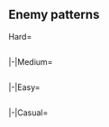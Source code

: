 <!--
{{Notice|The following enemy patterns and ship drops were auto-generated and currently are under review.<br>Use with caution!}}
-->
==Enemy patterns==
<!--
AUTOGENERATED, leave a comment on this subpage if you have found any issues (incorrect or missing info, non-optimal order, etc.)
-->
{{Section}}
<tabber>
Hard=
{{Event/Map|
{{Event/MapNode|1|Hard|x=198|y=73}}
{{Event/MapNode|2|Hard|x=229|y=283}}
{{Event/MapNode|A|Hard|x=229|y=215}}
{{Event/MapNode|B|Hard|x=240|y=129}}
{{Event/MapNode|C|Hard|x=281|y=186}}
{{Event/MapNode|D|Hard|x=315|y=132}}
{{Event/MapNode|E|Hard|x=320|y=218}}
{{Event/MapNode|F|Hard|x=344|y=288}}
{{Event/MapNode|G|Hard|x=352|y=74}}
{{Event/MapNode|H|Hard|x=364|y=165}}
{{Event/MapNode|I|Hard|x=380|y=106}}
{{Event/MapNode|J|Hard|x=399|y=288}}
{{Event/MapNode|K|Hard|x=406|y=244}}
{{Event/MapNode|L|Hard|x=415|y=191}}
{{Event/MapNode|M|Hard|x=416|y=149}}
{{Event/MapNode|N|Hard|x=452|y=288}}
{{Event/MapNode|O|Hard|x=445|y=68}}
{{Event/MapNode|P|Hard|x=466|y=214}}
{{Event/MapNode|Q|Hard|x=504|y=133}}
{{Event/MapNode|R|Hard|x=510|y=288}}
{{Event/MapNode|S|Hard|x=442|y=254}}
{{Event/MapNode|T|Hard|x=494|y=254}}
{{Event/MapNode|U|Hard|x=532|y=222}}
{{Event/MapNode|V|Hard|x=575|y=186}}
{{Event/MapNode|W|Hard|x=454|y=118}}
{{Event/MapNode|X|Hard|x=495|y=80}}
}}
<div class="scrollable" style="width:800px;max-height:400px;overflow:auto;">
{{NodeInfo
|AB
|Raid
|Diamond
|Light Carrier Nu-Class/Kai Flagship IV
|Light Carrier Nu-Class/Kai Elite III
|Light Carrier Nu-Class/Kai Elite III
|Light Cruiser Tsu-Class/Elite
|Destroyer Na-Class/Late Model Elite
|Destroyer Na-Class/Late Model Elite
|-
|AB
|Raid
|Diamond
|Aircraft Carrier Princess/IV
|Light Carrier Nu-Class/Kai Elite III
|Light Carrier Nu-Class/Kai Elite III
|Light Cruiser Tsu-Class/Elite
|Destroyer Na-Class/Late Model Elite
|Destroyer Na-Class/Late Model Elite
|-
|AB
|Raid
|Diamond
|Aircraft Carrier Princess/IV
|Light Carrier Nu-Class/Kai Flagship IV
|Light Carrier Nu-Class/Kai Flagship IV
|Light Cruiser Tsu-Class/Elite
|Destroyer Na-Class/Late Model Elite
|Destroyer Na-Class/Late Model Elite
}}
{{NodeInfo|diff=Hard|name=深海潜水艦部隊 岬沖再配備集団
|A
|Normal
|{{TooltipSimple|Echelon|31% (307/991)}}
|Submarine So-Class/Flagship
|Submarine So-Class/Elite
|Submarine So-Class/Elite
|Submarine So-Class/Elite
|Submarine So-Class/Elite
|-
|A
|Normal
|{{TooltipSimple|Echelon|21% (208/991)}}
|Submarine So-Class/Flagship
|Submarine So-Class/Flagship
|Submarine So-Class/Elite
|Submarine So-Class/Elite
|Submarine So-Class/Elite
|-
|A
|Normal
|{{TooltipSimple|Echelon|24% (242/991)}}
|Submarine So-Class/Flagship
|Submarine So-Class/Flagship
|Submarine So-Class/Flagship
|Submarine So-Class/Elite
|Submarine So-Class/Elite
|-
|A
|Normal
|{{TooltipSimple|Echelon|24% (234/991)}}
|Submarine So-Class/Flagship
|Submarine So-Class/Flagship
|Submarine So-Class/Flagship
|Submarine So-Class/Flagship
|Submarine So-Class/Flagship
}}
{{NodeInfo|diff=Hard|name=深海任務部隊 艦載機群
|C
|Defense
|{{TooltipSimple|Diamond|34% (983/2854)}}
|Light Carrier Nu-Class/Kai Flagship IV
|Light Carrier Nu-Class/Kai Elite III
|Light Carrier Nu-Class/Kai Elite III
|Light Cruiser Tsu-Class/Elite
|Destroyer Na-Class/Elite
|Destroyer Na-Class/Elite
|-
|C
|Defense
|{{TooltipSimple|Diamond|35% (996/2854)}}
|Aircraft Carrier Princess/IV
|Light Carrier Nu-Class/Kai Elite III
|Light Carrier Nu-Class/Kai Elite III
|Light Cruiser Tsu-Class/Elite
|Destroyer Na-Class/Elite
|Destroyer Na-Class/Elite
|-
|C
|Defense
|{{TooltipSimple|Diamond|31% (875/2854)}}
|Aircraft Carrier Princess/IV
|Light Carrier Nu-Class/Kai Flagship IV
|Light Carrier Nu-Class/Kai Flagship IV
|Light Cruiser Tsu-Class/Elite
|Destroyer Na-Class/Late Model Elite
|Destroyer Na-Class/Late Model Elite
}}
{{NodeInfo|diff=Hard|name=深海任務部隊 岬沖艦隊前衛 I群
|D
|Normal
|{{TooltipSimple|Line Ahead|44% (2648/6024)}}<br>{{TooltipSimple|Double Line|31% (1880/6024)}}<br>{{TooltipSimple|Vanguard|25% (1496/6024)}}
|Light Cruiser He-Class/Flagship
|Light Cruiser Tsu-Class/Elite
|Light Cruiser Tsu-Class/Elite
|Destroyer Na-Class/Elite
|Destroyer Na-Class/Elite
|Submarine So-Class/Flagship
}}
{{NodeInfo|diff=Hard|name=深海岬沖艦隊 哨戒護衛空母群
|F
|Normal
|{{TooltipSimple|Line Ahead|65% (9234/14203)}}<br>{{TooltipSimple|Double Line|13% (1834/14203)}}<br>{{TooltipSimple|Diamond|22% (3135/14203)}}
|Light Carrier Nu-Class/Kai Flagship IV
|Light Carrier Nu-Class/Kai Flagship IV
|Light Cruiser He-Class/Flagship
|Light Cruiser Tsu-Class/Elite
|Destroyer Na-Class/Elite
|Destroyer Na-Class/Elite
}}
{{NodeInfo|diff=Hard|name=深海任務部隊 岬沖水雷戦隊
|G
|Normal
|{{TooltipSimple|Line Ahead|45% (156/350)}}<br>{{TooltipSimple|Double Line|38% (134/350)}}<br>{{TooltipSimple|Echelon|17% (60/350)}}
|Light Cruiser He-Class/Flagship
|Torpedo Cruiser Chi-Class/Flagship
|Torpedo Cruiser Chi-Class/Flagship
|Destroyer Na-Class/Elite
|Destroyer Ni-Class/Late Model
|Destroyer Ni-Class/Late Model
}}
{{NodeInfo|diff=Hard|name=深海潜水艦部隊 親衛艦隊I群
|H
|Normal
|{{TooltipSimple|Echelon|33% (256/774)}}
|New Submarine Princess/Flagship III
|Submarine So-Class/Flagship
|Submarine So-Class/Flagship
|Submarine So-Class/Flagship
|-
|H
|Normal
|{{TooltipSimple|Echelon|20% (151/774)}}
|New Submarine Princess/Flagship II
|Submarine So-Class/Elite
|Submarine So-Class/Elite
|Submarine So-Class/Elite
|Submarine So-Class/Elite
|-
|H
|Normal
|{{TooltipSimple|Echelon|22% (173/774)}}
|New Submarine Princess/Flagship III
|Submarine So-Class/Elite
|Submarine So-Class/Elite
|Submarine So-Class/Elite
|Submarine So-Class/Elite
|-
|H
|Normal
|{{TooltipSimple|Echelon|25% (194/774)}}
|New Submarine Princess/Flagship III
|Submarine So-Class/Flagship
|Submarine So-Class/Flagship
|Submarine So-Class/Flagship
|Submarine So-Class/Flagship
}}
{{NodeInfo|diff=Hard|name=深海任務部隊 艦載機群
|I
|Defense
|{{TooltipSimple|Diamond|47% (2421/5198)}}
|Abyssal Crane Princess/III
|Light Carrier Nu-Class/Kai Flagship IV
|Light Carrier Nu-Class/Kai Flagship IV
|Light Cruiser Tsu-Class/Elite
|Destroyer Na-Class/Late Model Flagship
|Destroyer Na-Class/Late Model Flagship
|-
|I
|Defense
|{{TooltipSimple|Diamond|33% (1695/5198)}}
|Abyssal Crane Princess/III
|Light Carrier Nu-Class/Kai Flagship IV
|Light Carrier Nu-Class/Kai Flagship IV
|Light Carrier Nu-Class/Kai Flagship IV
|Destroyer Na-Class/Late Model Flagship
|Destroyer Na-Class/Late Model Flagship
|-
|I
|Defense
|{{TooltipSimple|Diamond|21% (1082/5198)}}<br>(Final)
|Abyssal Crane Princess/Damaged III
|Aircraft Carrier Princess/IV
|Aircraft Carrier Princess/IV
|Light Carrier Nu-Class/Kai Flagship IV
|Destroyer Na-Class/Late Model Flagship
|Destroyer Na-Class/Late Model Flagship
}}
{{NodeInfo|diff=Hard|name=深海岬沖艦隊 前衛哨戒空母群
|K
|Normal
|{{TooltipSimple|Line Ahead|42% (678/1621)}}<br>{{TooltipSimple|Double Line|30% (483/1621)}}<br>{{TooltipSimple|Diamond|28% (460/1621)}}
|Standard Carrier Wo-Class/Kai Flagship IV
|Light Cruiser He-Class/Flagship
|Light Cruiser Tsu-Class/Elite
|Light Cruiser Tsu-Class/Elite
|Destroyer Na-Class/Elite
|Destroyer Na-Class/Elite
}}
{{NodeInfo|diff=Hard|name=深海任務部隊 岬艦隊空母第IV群
|L
|Normal
|{{TooltipSimple|Diamond|24% (249/1049)}}
|Standard Carrier Wo-Class/Flagship IV
|Light Carrier Nu-Class/Kai Elite III
|Light Carrier Nu-Class/Kai Elite III
|Light Cruiser Tsu-Class/Elite
|Destroyer Na-Class/Elite
|Destroyer Na-Class/Elite
|-
|L
|Normal
|{{TooltipSimple|Diamond|42% (443/1049)}}
|Standard Carrier Wo-Class/Kai Flagship IV
|Light Carrier Nu-Class/Kai Elite III
|Light Carrier Nu-Class/Kai Elite III
|Light Cruiser Tsu-Class/Elite
|Destroyer Na-Class/Elite
|Destroyer Na-Class/Elite
|-
|L
|Normal
|{{TooltipSimple|Diamond|34% (357/1049)}}
|Standard Carrier Wo-Class/Kai Flagship IV
|Light Carrier Nu-Class/Kai Flagship IV
|Light Carrier Nu-Class/Kai Flagship IV
|Light Cruiser Tsu-Class/Elite
|Destroyer Na-Class/Late Model Elite
|Destroyer Na-Class/Late Model Elite
}}
{{NodeInfo|diff=Hard|name=深海任務部隊 岬艦隊空母第III群
|M
|Normal
|{{TooltipSimple|Diamond|21% (1029/4955)}}
|Aircraft Carrier Princess/IV
|Light Carrier Nu-Class/Kai Elite III
|Light Carrier Nu-Class/Kai Elite III
|Light Cruiser Tsu-Class/Elite
|Destroyer Na-Class/Elite
|Destroyer Na-Class/Elite
|-
|M
|Normal
|{{TooltipSimple|Diamond|31% (1551/4955)}}
|Aircraft Carrier Princess/IV
|Light Carrier Nu-Class/Kai Flagship IV
|Light Carrier Nu-Class/Kai Elite III
|Light Cruiser Tsu-Class/Elite
|Destroyer Na-Class/Elite
|Destroyer Na-Class/Elite
|-
|M
|Normal
|{{TooltipSimple|Diamond|48% (2375/4955)}}
|Aircraft Carrier Princess/IV
|Light Carrier Nu-Class/Kai Flagship IV
|Light Carrier Nu-Class/Kai Flagship IV
|Light Cruiser Tsu-Class/Elite
|Destroyer Na-Class/Late Model Elite
|Destroyer Na-Class/Late Model Elite
}}
{{NodeInfo|diff=Hard|name=深海潜水艦部隊 親衛艦隊II群
|N
|Normal
|{{TooltipSimple|Echelon|30% (3224/10768)}}
|New Submarine Princess/Flagship III
|Submarine So-Class/Flagship
|Submarine So-Class/Flagship
|Submarine So-Class/Flagship
|-
|N
|Normal
|{{TooltipSimple|Echelon|20% (2178/10768)}}
|New Submarine Princess/Flagship II
|Submarine So-Class/Elite
|Submarine So-Class/Elite
|Submarine So-Class/Elite
|Submarine So-Class/Elite
|-
|N
|Normal
|{{TooltipSimple|Echelon|25% (2698/10768)}}
|New Submarine Princess/Flagship III
|Submarine So-Class/Elite
|Submarine So-Class/Elite
|Submarine So-Class/Elite
|Submarine So-Class/Elite
|-
|N
|Normal
|{{TooltipSimple|Echelon|25% (2668/10768)}}
|New Submarine Princess/Flagship III
|Submarine So-Class/Flagship
|Submarine So-Class/Flagship
|Submarine So-Class/Flagship
|Submarine So-Class/Flagship
}}
{{NodeInfo|diff=Hard|name=深海任務部隊 岬艦隊空母第I群
|Q
|Normal
|{{TooltipSimple|Cruising<br>Formation 4|59% (776/1319)}}
|Aircraft Carrier Princess/IV
|Aircraft Carrier Princess/IV
|Light Carrier Nu-Class/Kai Flagship IV
|Light Carrier Nu-Class/Kai Flagship IV
|Heavy Cruiser Ne-Class/Elite
|Heavy Cruiser Ne-Class/Elite
|Light Cruiser Tsu-Class/Elite
|Light Cruiser Tsu-Class/Elite
|Destroyer Na-Class/Late Model Elite
|Destroyer Na-Class/Late Model Elite
|Destroyer Ni-Class/Late Model
|Destroyer Ni-Class/Late Model
|-
|Q
|Normal
|{{TooltipSimple|Cruising<br>Formation 4|41% (543/1319)}}
|Aircraft Carrier Princess/IV
|Aircraft Carrier Princess/IV
|Light Carrier Nu-Class/Kai Flagship IV
|Light Carrier Nu-Class/Kai Flagship IV
|Battleship Ta-Class/Flagship
|Battleship Ta-Class/Flagship
|Light Cruiser Tsu-Class/Elite
|Light Cruiser Tsu-Class/Elite
|Destroyer Na-Class/Late Model Elite
|Destroyer Na-Class/Late Model Elite
|Destroyer Na-Class/Late Model Elite
|Destroyer Na-Class/Late Model Elite
}}
{{NodeInfo|diff=Hard|name=深海任務部隊 艦載機群
|S
|Defense
|{{TooltipSimple|Diamond|23% (11/47)}}
|Aircraft Carrier Princess/IV
|Light Carrier Nu-Class/Kai Elite III
|Light Carrier Nu-Class/Kai Elite III
|Light Cruiser Tsu-Class/Elite
|Destroyer Ni-Class/Late Model
|Destroyer Ni-Class/Late Model
|-
|S
|Defense
|{{TooltipSimple|Diamond|15% (7/47)}}
|Aircraft Carrier Princess/IV
|Aircraft Carrier Princess/IV
|Light Carrier Nu-Class/Kai Elite III
|Light Cruiser Tsu-Class/Elite
|Destroyer Ni-Class/Late Model
|Destroyer Ni-Class/Late Model
|-
|S
|Defense
|{{TooltipSimple|Diamond|62% (29/47)}}
|Aircraft Carrier Princess/IV
|Aircraft Carrier Princess/IV
|Light Carrier Nu-Class/Kai Flagship IV
|Light Cruiser Tsu-Class/Elite
|Destroyer Ni-Class/Late Model
|Destroyer Ni-Class/Late Model
}}
{{NodeInfo|diff=Hard|name=深海任務部隊 岬艦隊空母第II群
|T
|Normal
|{{TooltipSimple|Diamond|9% (744/8555)}}
|Aircraft Carrier Princess/IV
|Light Carrier Nu-Class/Kai Elite III
|Light Carrier Nu-Class/Kai Elite III
|Light Cruiser Tsu-Class/Elite
|Destroyer Ni-Class/Late Model
|Destroyer Ni-Class/Late Model
|-
|T
|Normal
|{{TooltipSimple|Diamond|15% (1258/8555)}}
|Aircraft Carrier Princess/IV
|Aircraft Carrier Princess/IV
|Light Carrier Nu-Class/Kai Elite III
|Light Cruiser Tsu-Class/Elite
|Destroyer Ni-Class/Late Model
|Destroyer Ni-Class/Late Model
|-
|T
|Normal
|{{TooltipSimple|Diamond|77% (6553/8555)}}
|Aircraft Carrier Princess/IV
|Aircraft Carrier Princess/IV
|Light Carrier Nu-Class/Kai Flagship IV
|Light Cruiser Tsu-Class/Elite
|Destroyer Ni-Class/Late Model
|Destroyer Ni-Class/Late Model
}}
{{NodeInfo|diff=Hard|name=深海岬沖艦隊 支援集団随伴護衛
|U
|Normal
|{{TooltipSimple|Line Ahead|17% (1112/6549)}}
|Heavy Cruiser Ri-Class/Kai Flagship
|Heavy Cruiser Ne-Class/Elite
|Light Cruiser Tsu-Class/Elite
|Light Cruiser Tsu-Class/Elite
|Destroyer Na-Class/Late Model Elite
|Destroyer Na-Class/Late Model Elite
|-
|U
|Normal
|{{TooltipSimple|Line Ahead|13% (830/6549)}}
|Heavy Cruiser Ne-Class/Elite
|Heavy Cruiser Ne-Class/Elite
|Light Cruiser Tsu-Class/Elite
|Light Cruiser Tsu-Class/Elite
|Destroyer Na-Class/Late Model Elite
|Destroyer Na-Class/Late Model Elite
|-
|U
|Normal
|{{TooltipSimple|Line Ahead|70% (4607/6549)}}
|Heavy Cruiser Ri-Class/Kai Flagship
|Heavy Cruiser Ne-Class/Elite
|Heavy Cruiser Ne-Class/Elite
|Light Cruiser Tsu-Class/Elite
|Destroyer Na-Class/Late Model Elite
|Destroyer Na-Class/Late Model Elite
}}
{{NodeInfo|diff=Hard|name=深海任務部隊 岬沖艦隊支援集団
|V
|Boss
|{{TooltipSimple|Cruising<br>Formation 4|41% (2343/5753)}}
|Battleship Water Demon/Kai III
|Battleship Ta-Class/Flagship
|Battleship Ta-Class/Flagship
|Heavy Cruiser Ne-Class/Elite
|Heavy Cruiser Ne-Class/Elite
|Light Carrier Nu-Class/Kai Flagship IV
|Light Cruiser Tsu-Class/Elite
|Light Cruiser Tsu-Class/Elite
|Destroyer Na-Class/Late Model Elite
|Destroyer Na-Class/Late Model Elite
|Destroyer Na-Class/Late Model Elite
|Destroyer Na-Class/Late Model Elite
|-
|V
|Boss
|{{TooltipSimple|Cruising<br>Formation 4|59% (3410/5753)}}<br>(Final)
|Battleship Water Demon/Kai Damaged III
|Battleship Princess
|Battleship Princess
|Battleship Ta-Class/Flagship
|Battleship Ta-Class/Flagship
|Light Carrier Nu-Class/Kai Flagship IV
|Light Cruiser Tsu-Class/Elite
|Light Cruiser Tsu-Class/Elite
|Destroyer Na-Class/Late Model Elite
|Destroyer Na-Class/Late Model Elite
|Destroyer Na-Class/Late Model Elite
|Destroyer Na-Class/Late Model Elite
}}
{{NodeInfo|diff=Hard|name=深海岬沖艦隊 総旗艦随伴護衛
|W
|Normal
|{{TooltipSimple|Line Ahead|42% (1372/3239)}}<br>{{TooltipSimple|Double Line|32% (1047/3239)}}<br>{{TooltipSimple|Vanguard|25% (820/3239)}}
|Heavy Cruiser Ri-Class/Kai Flagship
|Heavy Cruiser Ne-Class/Elite
|Light Cruiser Tsu-Class/Elite
|Light Cruiser Tsu-Class/Elite
|Destroyer Na-Class/Late Model Flagship
|Destroyer Na-Class/Late Model Flagship
}}
{{NodeInfo|diff=Hard|name=深海任務部隊 岬沖艦隊総旗艦
|X
|Boss
|{{TooltipSimple|Cruising<br>Formation 4|72% (1977/2754)}}
|Abyssal Crane Princess/III
|Light Carrier Nu-Class/Kai Flagship IV
|Light Carrier Nu-Class/Kai Flagship IV
|Light Carrier Nu-Class/Kai Flagship IV
|Battleship Princess/Kai
|Heavy Cruiser Ne-Class/Elite
|Light Cruiser He-Class/Flagship
|Light Cruiser Tsu-Class/Elite
|Light Cruiser Tsu-Class/Elite
|Destroyer Na-Class/Late Model Flagship
|Destroyer Na-Class/Late Model Flagship
|Destroyer Na-Class/Late Model Flagship
|-
|X
|Boss
|{{TooltipSimple|Cruising<br>Formation 4|28% (777/2754)}}<br>(Final)
|Abyssal Crane Princess/Damaged III
|Aircraft Carrier Princess/IV
|Aircraft Carrier Princess/IV
|Battleship Princess/Kai
|Battleship Princess
|Battleship Princess
|Light Cruiser He-Class/Flagship
|Light Cruiser Tsu-Class/Elite
|Light Cruiser Tsu-Class/Elite
|Destroyer Na-Class/Late Model Flagship
|Destroyer Na-Class/Late Model Flagship
|Destroyer Na-Class/Late Model Flagship
}}
</div> <!-- overflow -->
|-|Medium=
{{Event/Map|
{{Event/MapNode|1|Medium|x=198|y=73}}
{{Event/MapNode|2|Medium|x=229|y=283}}
{{Event/MapNode|A|Medium|x=229|y=215}}
{{Event/MapNode|B|Medium|x=240|y=129}}
{{Event/MapNode|C|Medium|x=281|y=186}}
{{Event/MapNode|D|Medium|x=315|y=132}}
{{Event/MapNode|E|Medium|x=320|y=218}}
{{Event/MapNode|F|Medium|x=344|y=288}}
{{Event/MapNode|G|Medium|x=352|y=74}}
{{Event/MapNode|H|Medium|x=364|y=165}}
{{Event/MapNode|I|Medium|x=380|y=106}}
{{Event/MapNode|J|Medium|x=399|y=288}}
{{Event/MapNode|K|Medium|x=406|y=244}}
{{Event/MapNode|L|Medium|x=415|y=191}}
{{Event/MapNode|M|Medium|x=416|y=149}}
{{Event/MapNode|N|Medium|x=452|y=288}}
{{Event/MapNode|O|Medium|x=445|y=68}}
{{Event/MapNode|P|Medium|x=466|y=214}}
{{Event/MapNode|Q|Medium|x=504|y=133}}
{{Event/MapNode|R|Medium|x=510|y=288}}
{{Event/MapNode|S|Medium|x=442|y=254}}
{{Event/MapNode|T|Medium|x=494|y=254}}
{{Event/MapNode|U|Medium|x=532|y=222}}
{{Event/MapNode|V|Medium|x=575|y=186}}
{{Event/MapNode|W|Medium|x=454|y=118}}
{{Event/MapNode|X|Medium|x=495|y=80}}
}}
<div class="scrollable" style="width:800px;max-height:400px;overflow:auto;">
{{NodeInfo
|AB
|Raid
|Diamond
|Light Carrier Nu-Class/Kai Flagship IV
|Light Carrier Nu-Class/Elite IV
|Light Carrier Nu-Class/Elite IV
|Light Cruiser Tsu-Class
|Destroyer Na-Class
|Destroyer Na-Class
|-
|AB
|Raid
|Diamond
|Aircraft Carrier Princess/III
|Light Carrier Nu-Class/Elite IV
|Light Carrier Nu-Class/Elite IV
|Light Cruiser Tsu-Class
|Destroyer Na-Class
|Destroyer Na-Class
|-
|AB
|Raid
|Diamond
|Aircraft Carrier Princess/III
|Light Carrier Nu-Class/Kai Elite III
|Light Carrier Nu-Class/Kai Elite III
|Light Cruiser Tsu-Class
|Destroyer Na-Class
|Destroyer Na-Class
}}
{{NodeInfo|diff=Medium|name=深海潜水艦部隊 岬沖再配備集団
|A
|Normal
|{{TooltipSimple|Echelon|15% (77/525)}}
|Submarine So-Class/Elite
|Submarine So-Class
|Submarine So-Class
|Submarine So-Class
|Submarine So-Class
|-
|A
|Normal
|{{TooltipSimple|Echelon|19% (102/525)}}
|Submarine So-Class/Elite
|Submarine So-Class/Elite
|Submarine So-Class
|Submarine So-Class
|Submarine So-Class
|-
|A
|Normal
|{{TooltipSimple|Line Abreast|16% (83/525)}}
|Submarine So-Class/Elite
|Submarine So-Class/Elite
|Submarine So-Class/Elite
|Submarine So-Class
|Submarine So-Class
|-
|A
|Normal
|{{TooltipSimple|Echelon|15% (79/525)}}
|Submarine So-Class/Elite
|Submarine So-Class/Elite
|Submarine So-Class/Elite
|Submarine So-Class/Elite
|Submarine So-Class/Elite
|-
|A
|Normal
|{{TooltipSimple|Echelon|35% (184/525)}}
|Submarine So-Class/Flagship
|Submarine So-Class/Elite
|Submarine So-Class/Elite
|Submarine So-Class/Elite
|Submarine So-Class/Elite
}}
{{NodeInfo|diff=Medium|name=深海任務部隊 艦載機群
|C
|Defense
|{{TooltipSimple|Diamond|40% (672/1686)}}
|Light Carrier Nu-Class/Kai Flagship IV
|Light Carrier Nu-Class/Elite IV
|Light Carrier Nu-Class/Elite IV
|Light Cruiser Tsu-Class
|Destroyer Na-Class
|Destroyer Na-Class
|-
|C
|Defense
|{{TooltipSimple|Diamond|35% (591/1686)}}
|Aircraft Carrier Princess/III
|Light Carrier Nu-Class/Elite IV
|Light Carrier Nu-Class/Elite IV
|Light Cruiser Tsu-Class
|Destroyer Na-Class
|Destroyer Na-Class
|-
|C
|Defense
|{{TooltipSimple|Diamond|25% (423/1686)}}
|Aircraft Carrier Princess/III
|Light Carrier Nu-Class/Kai Elite III
|Light Carrier Nu-Class/Kai Elite III
|Light Cruiser Tsu-Class
|Destroyer Na-Class
|Destroyer Na-Class
}}
{{NodeInfo|diff=Medium|name=深海任務部隊 岬沖艦隊前衛 I群
|D
|Normal
|{{TooltipSimple|Line Ahead|41% (1411/3474)}}<br>{{TooltipSimple|Double Line|35% (1210/3474)}}<br>{{TooltipSimple|Vanguard|25% (853/3474)}}
|Light Cruiser He-Class/Flagship
|Light Cruiser Tsu-Class
|Light Cruiser Tsu-Class
|Destroyer Ha-Class/Late Model
|Destroyer Ha-Class/Late Model
|Submarine So-Class/Elite
}}
{{NodeInfo|diff=Medium|name=深海岬沖艦隊 哨戒護衛空母群
|F
|Normal
|{{TooltipSimple|Line Ahead|62% (4455/7236)}}<br>{{TooltipSimple|Double Line|15% (1050/7236)}}<br>{{TooltipSimple|Diamond|24% (1731/7236)}}
|Light Carrier Nu-Class/Kai Elite III
|Light Carrier Nu-Class/Kai Elite III
|Light Cruiser He-Class/Flagship
|Light Cruiser Tsu-Class
|Destroyer Ha-Class/Late Model
|Destroyer Ha-Class/Late Model
}}
{{NodeInfo|diff=Medium|name=深海任務部隊 岬沖水雷戦隊
|G
|Normal
|{{TooltipSimple|Line Ahead|43% (63/146)}}<br>{{TooltipSimple|Double Line|33% (48/146)}}<br>{{TooltipSimple|Echelon|24% (35/146)}}
|Light Cruiser He-Class/Flagship
|Torpedo Cruiser Chi-Class/Flagship
|Torpedo Cruiser Chi-Class/Flagship
|Destroyer Na-Class
|Destroyer Ha-Class/Late Model
|Destroyer Ha-Class/Late Model
}}
{{NodeInfo|diff=Medium|name=深海潜水艦部隊 親衛艦隊I群
|H
|Normal
|{{TooltipSimple|Line Abreast|22% (92/411)}}
|New Submarine Princess/Flagship II
|Submarine So-Class/Elite
|Submarine So-Class/Elite
|-
|H
|Normal
|{{TooltipSimple|Echelon|20% (84/411)}}
|New Submarine Princess/Flagship IV
|Submarine So-Class
|Submarine So-Class
|Submarine So-Class
|-
|H
|Normal
|{{TooltipSimple|Echelon|26% (107/411)}}
|New Submarine Princess/Flagship II
|Submarine So-Class/Elite
|Submarine So-Class/Elite
|Submarine So-Class/Elite
|-
|H
|Normal
|{{TooltipSimple|Echelon|9% (37/411)}}
|New Submarine Princess/Flagship
|Submarine So-Class
|Submarine So-Class
|Submarine So-Class
|Submarine So-Class
|-
|H
|Normal
|{{TooltipSimple|Echelon|22% (91/411)}}
|New Submarine Princess/Flagship II
|Submarine So-Class/Elite
|Submarine So-Class/Elite
|Submarine So-Class/Elite
|Submarine So-Class/Elite
}}
{{NodeInfo|diff=Medium|name=深海任務部隊 艦載機群
|I
|Defense
|{{TooltipSimple|Diamond|83% (2453/2967)}}
|Abyssal Crane Princess/II
|Light Carrier Nu-Class/Kai Elite III
|Light Carrier Nu-Class/Kai Elite III
|Light Cruiser Tsu-Class/Elite
|Destroyer Na-Class/Late Model Elite
|Destroyer Na-Class/Late Model Elite
|-
|I
|Defense
|{{TooltipSimple|Diamond|17% (514/2967)}}<br>(Final)
|Abyssal Crane Princess/Damaged II
|Aircraft Carrier Princess/III
|Aircraft Carrier Princess/III
|Light Carrier Nu-Class/Kai Elite III
|Destroyer Na-Class/Late Model Elite
|Destroyer Na-Class/Late Model Elite
}}
{{NodeInfo|diff=Medium|name=深海岬沖艦隊 前衛哨戒空母群
|K
|Normal
|{{TooltipSimple|Double Line|30% (251/829)}}<br>{{TooltipSimple|Diamond|28% (236/829)}}
|Standard Carrier Wo-Class/Flagship IV
|Light Cruiser Tsu-Class
|Light Cruiser Tsu-Class
|Destroyer Ha-Class/Late Model
|Destroyer Ha-Class/Late Model
|Submarine So-Class/Elite
|-
|K
|Normal
|{{TooltipSimple|Line Ahead|41% (342/829)}}
|Standard Carrier Wo-Class/Flagship IV
|Light Cruiser He-Class/Flagship
|Light Cruiser Tsu-Class
|Light Cruiser Tsu-Class
|Destroyer Ha-Class/Late Model
|Destroyer Ha-Class/Late Model
}}
{{NodeInfo|diff=Medium|name=深海任務部隊 岬艦隊空母第IV群
|L
|Normal
|{{TooltipSimple|Diamond|27% (149/555)}}
|Light Carrier Nu-Class/Flagship
|Light Carrier Nu-Class/Elite IV
|Light Carrier Nu-Class/Elite IV
|Light Cruiser Tsu-Class
|Destroyer Na-Class
|Destroyer Na-Class
|-
|L
|Normal
|{{TooltipSimple|Diamond|41% (229/555)}}
|Standard Carrier Wo-Class/Flagship IV
|Light Carrier Nu-Class/Elite IV
|Light Carrier Nu-Class/Elite IV
|Light Cruiser Tsu-Class
|Destroyer Na-Class
|Destroyer Na-Class
|-
|L
|Normal
|{{TooltipSimple|Diamond|32% (177/555)}}
|Standard Carrier Wo-Class/Flagship IV
|Light Carrier Nu-Class/Kai Elite III
|Light Carrier Nu-Class/Kai Elite III
|Light Cruiser Tsu-Class
|Destroyer Na-Class
|Destroyer Na-Class
}}
{{NodeInfo|diff=Medium|name=深海任務部隊 岬艦隊空母第III群
|M
|Normal
|{{TooltipSimple|Diamond|21% (616/2880)}}
|Aircraft Carrier Princess/III
|Light Carrier Nu-Class/Elite IV
|Light Carrier Nu-Class/Elite IV
|Light Cruiser Tsu-Class
|Destroyer Na-Class
|Destroyer Na-Class
|-
|M
|Normal
|{{TooltipSimple|Diamond|37% (1071/2880)}}
|Aircraft Carrier Princess/III
|Light Carrier Nu-Class/Kai Elite III
|Light Carrier Nu-Class/Elite IV
|Light Cruiser Tsu-Class
|Destroyer Na-Class
|Destroyer Na-Class
|-
|M
|Normal
|{{TooltipSimple|Diamond|41% (1193/2880)}}
|Aircraft Carrier Princess/III
|Light Carrier Nu-Class/Kai Elite III
|Light Carrier Nu-Class/Kai Elite III
|Light Cruiser Tsu-Class
|Destroyer Na-Class
|Destroyer Na-Class
}}
{{NodeInfo|diff=Medium|name=深海潜水艦部隊 親衛艦隊II群
|N
|Normal
|{{TooltipSimple|Line Abreast|20% (1164/5687)}}
|New Submarine Princess/Flagship II
|Submarine So-Class/Elite
|Submarine So-Class/Elite
|-
|N
|Normal
|{{TooltipSimple|Echelon|16% (883/5687)}}
|New Submarine Princess/Flagship IV
|Submarine So-Class
|Submarine So-Class
|Submarine So-Class
|-
|N
|Normal
|{{TooltipSimple|Echelon|30% (1695/5687)}}
|New Submarine Princess/Flagship II
|Submarine So-Class/Elite
|Submarine So-Class/Elite
|Submarine So-Class/Elite
|-
|N
|Normal
|{{TooltipSimple|Echelon|15% (842/5687)}}
|New Submarine Princess/Flagship
|Submarine So-Class
|Submarine So-Class
|Submarine So-Class
|Submarine So-Class
|-
|N
|Normal
|{{TooltipSimple|Echelon|19% (1103/5687)}}
|New Submarine Princess/Flagship II
|Submarine So-Class/Elite
|Submarine So-Class/Elite
|Submarine So-Class/Elite
|Submarine So-Class/Elite
}}
{{NodeInfo|diff=Medium|name=深海任務部隊 岬艦隊空母第I群
|Q
|Normal
|{{TooltipSimple|Cruising<br>Formation 4|39% (317/807)}}
|Aircraft Carrier Princess/III
|Aircraft Carrier Princess/III
|Light Carrier Nu-Class/Kai Elite III
|Light Carrier Nu-Class/Kai Elite III
|Heavy Cruiser Ne-Class
|Heavy Cruiser Ne-Class
|Light Cruiser Tsu-Class/Elite
|Destroyer Na-Class/Late Model Elite
|Destroyer Na-Class/Late Model Elite
|Destroyer Ha-Class/Late Model
|Destroyer Ro-Class
|Destroyer Ro-Class
|-
|Q
|Normal
|{{TooltipSimple|Cruising<br>Formation 4|30% (241/807)}}
|Aircraft Carrier Princess/III
|Aircraft Carrier Princess/III
|Light Carrier Nu-Class/Elite IV
|Battleship Ta-Class/Elite
|Destroyer Ha-Class/Late Model
|Destroyer Ha-Class/Late Model
|Light Cruiser Tsu-Class
|Destroyer Na-Class/Late Model
|Destroyer Na-Class/Late Model
|Destroyer Ha-Class/Late Model
|Destroyer Ro-Class
|Destroyer Ro-Class
|-
|Q
|Normal
|{{TooltipSimple|Cruising<br>Formation 4|31% (249/807)}}
|Aircraft Carrier Princess/III
|Aircraft Carrier Princess/III
|Light Carrier Nu-Class/Kai Elite III
|Light Carrier Nu-Class/Kai Elite III
|Battleship Ta-Class/Elite
|Battleship Ta-Class/Elite
|Light Cruiser Tsu-Class/Elite
|Destroyer Na-Class/Late Model Elite
|Destroyer Na-Class/Late Model Elite
|Destroyer Ha-Class/Late Model
|Destroyer Ha-Class/Late Model
|Destroyer Ha-Class/Late Model
}}
{{NodeInfo|diff=Medium|name=深海任務部隊 艦載機群
|S
|Defense
|{{TooltipSimple|Diamond|19% (15/79)}}
|Aircraft Carrier Princess/III
|Light Carrier Nu-Class/Elite IV
|Light Carrier Nu-Class/Elite IV
|Light Cruiser Tsu-Class
|Destroyer Ha-Class/Late Model
|Destroyer Ha-Class/Late Model
|-
|S
|Defense
|{{TooltipSimple|Diamond|18% (14/79)}}
|Aircraft Carrier Princess/III
|Aircraft Carrier Princess/III
|Light Carrier Nu-Class/Elite IV
|Light Cruiser Tsu-Class
|Destroyer Ha-Class/Late Model
|Destroyer Ha-Class/Late Model
|-
|S
|Defense
|{{TooltipSimple|Diamond|63% (50/79)}}
|Aircraft Carrier Princess/III
|Aircraft Carrier Princess/III
|Light Carrier Nu-Class/Kai Elite III
|Light Cruiser Tsu-Class
|Destroyer Ha-Class/Late Model
|Destroyer Ha-Class/Late Model
}}
{{NodeInfo|diff=Medium|name=深海任務部隊 岬艦隊空母第II群
|T
|Normal
|{{TooltipSimple|Diamond|10% (479/4767)}}
|Aircraft Carrier Princess/III
|Light Carrier Nu-Class/Elite IV
|Light Carrier Nu-Class/Elite IV
|Light Cruiser Tsu-Class
|Destroyer Ha-Class/Late Model
|Destroyer Ha-Class/Late Model
|-
|T
|Normal
|{{TooltipSimple|Diamond|18% (879/4767)}}
|Aircraft Carrier Princess/III
|Aircraft Carrier Princess/III
|Light Carrier Nu-Class/Elite IV
|Light Cruiser Tsu-Class
|Destroyer Ha-Class/Late Model
|Destroyer Ha-Class/Late Model
|-
|T
|Normal
|{{TooltipSimple|Diamond|72% (3409/4767)}}
|Aircraft Carrier Princess/III
|Aircraft Carrier Princess/III
|Light Carrier Nu-Class/Kai Elite III
|Light Cruiser Tsu-Class
|Destroyer Ha-Class/Late Model
|Destroyer Ha-Class/Late Model
}}
{{NodeInfo|diff=Medium|name=深海岬沖艦隊 支援集団随伴護衛
|U
|Normal
|{{TooltipSimple|Line Ahead|15% (540/3557)}}
|Heavy Cruiser Ne-Class/Elite
|Heavy Cruiser Ne-Class/Elite
|Light Cruiser Tsu-Class
|Light Cruiser Tsu-Class
|Destroyer Ha-Class/Late Model
|Destroyer Ha-Class/Late Model
|-
|U
|Normal
|{{TooltipSimple|Line Ahead|18% (646/3557)}}
|Heavy Cruiser Ne-Class/Elite
|Heavy Cruiser Ne-Class/Elite
|Light Cruiser Tsu-Class
|Light Cruiser Tsu-Class
|Destroyer Na-Class/Elite
|Destroyer Na-Class/Elite
|-
|U
|Normal
|{{TooltipSimple|Line Ahead|67% (2371/3557)}}
|Heavy Cruiser Ne-Class/Elite
|Heavy Cruiser Ne-Class/Elite
|Light Cruiser Tsu-Class/Elite
|Light Cruiser Tsu-Class/Elite
|Destroyer Na-Class/Elite
|Destroyer Na-Class/Elite
}}
{{NodeInfo|diff=Medium|name=深海任務部隊 岬沖艦隊支援集団
|V
|Boss
|{{TooltipSimple|Cruising<br>Formation 4|43% (1458/3358)}}
|Battleship Water Demon/Kai II
|Battleship Ta-Class/Elite
|Battleship Ta-Class/Elite
|Heavy Cruiser Ne-Class/Elite
|Heavy Cruiser Ne-Class/Elite
|Light Carrier Nu-Class/Kai Elite III
|Light Cruiser Tsu-Class/Elite
|Destroyer Na-Class/Late Model Elite
|Destroyer Na-Class/Late Model Elite
|Destroyer Ha-Class/Late Model
|Destroyer Ha-Class/Late Model
|Destroyer Ha-Class/Late Model
|-
|V
|Boss
|{{TooltipSimple|Cruising<br>Formation 4|57% (1900/3358)}}<br>(Final)
|Battleship Water Demon/Kai Damaged II
|Battleship Princess
|Battleship Princess
|Heavy Cruiser Ne-Class/Elite
|Heavy Cruiser Ne-Class/Elite
|Light Carrier Nu-Class/Kai Elite III
|Light Cruiser Tsu-Class/Elite
|Destroyer Na-Class/Late Model Elite
|Destroyer Na-Class/Late Model Elite
|Destroyer Ha-Class/Late Model
|Destroyer Ha-Class/Late Model
|Destroyer Ha-Class/Late Model
}}
{{NodeInfo|diff=Medium|name=深海岬沖艦隊 総旗艦随伴護衛
|W
|Normal
|{{TooltipSimple|Line Ahead|39% (712/1840)}}<br>{{TooltipSimple|Double Line|33% (611/1840)}}<br>{{TooltipSimple|Vanguard|28% (517/1840)}}
|Heavy Cruiser Ne-Class/Elite
|Heavy Cruiser Ne-Class/Elite
|Light Cruiser Tsu-Class/Elite
|Light Cruiser Tsu-Class/Elite
|Destroyer Na-Class/Late Model Elite
|Destroyer Na-Class/Late Model Elite
}}
{{NodeInfo|diff=Medium|name=深海任務部隊 岬沖艦隊総旗艦
|X
|Boss
|{{TooltipSimple|Cruising<br>Formation 4|77% (1126/1453)}}
|Abyssal Crane Princess/II
|Light Carrier Nu-Class/Kai Flagship IV
|Light Carrier Nu-Class/Kai Elite III
|Light Carrier Nu-Class/Kai Elite III
|Heavy Cruiser Ne-Class/Elite
|Heavy Cruiser Ne-Class/Elite
|Light Cruiser He-Class/Flagship
|Light Cruiser Tsu-Class/Elite
|Light Cruiser Tsu-Class/Elite
|Destroyer Na-Class/Late Model Elite
|Destroyer Na-Class/Late Model Elite
|Destroyer Na-Class/Late Model Elite
|-
|X
|Boss
|{{TooltipSimple|Cruising<br>Formation 4|23% (327/1453)}}<br>(Final)
|Abyssal Crane Princess/Damaged II
|Aircraft Carrier Princess/III
|Aircraft Carrier Princess/III
|Battleship Princess/Kai
|Heavy Cruiser Ne-Class/Elite
|Heavy Cruiser Ne-Class/Elite
|Light Cruiser He-Class/Flagship
|Light Cruiser Tsu-Class/Elite
|Light Cruiser Tsu-Class/Elite
|Destroyer Na-Class/Late Model Elite
|Destroyer Na-Class/Late Model Elite
|Destroyer Na-Class/Late Model Elite
}}
</div> <!-- overflow -->
|-|Easy=
{{Event/Map|
{{Event/MapNode|1|Easy|x=198|y=73}}
{{Event/MapNode|2|Easy|x=229|y=283}}
{{Event/MapNode|A|Easy|x=229|y=215}}
{{Event/MapNode|B|Easy|x=240|y=129}}
{{Event/MapNode|C|Easy|x=281|y=186}}
{{Event/MapNode|D|Easy|x=315|y=132}}
{{Event/MapNode|E|Easy|x=320|y=218}}
{{Event/MapNode|F|Easy|x=344|y=288}}
{{Event/MapNode|G|Easy|x=352|y=74}}
{{Event/MapNode|H|Easy|x=364|y=165}}
{{Event/MapNode|I|Easy|x=380|y=106}}
{{Event/MapNode|J|Easy|x=399|y=288}}
{{Event/MapNode|K|Easy|x=406|y=244}}
{{Event/MapNode|L|Easy|x=415|y=191}}
{{Event/MapNode|M|Easy|x=416|y=149}}
{{Event/MapNode|N|Easy|x=452|y=288}}
{{Event/MapNode|O|Easy|x=445|y=68}}
{{Event/MapNode|P|Easy|x=466|y=214}}
{{Event/MapNode|Q|Easy|x=504|y=133}}
{{Event/MapNode|R|Easy|x=510|y=288}}
{{Event/MapNode|S|Easy|x=442|y=254}}
{{Event/MapNode|T|Easy|x=494|y=254}}
{{Event/MapNode|U|Easy|x=532|y=222}}
{{Event/MapNode|V|Easy|x=575|y=186}}
{{Event/MapNode|W|Easy|x=454|y=118}}
{{Event/MapNode|X|Easy|x=495|y=80}}
}}
<div class="scrollable" style="width:800px;max-height:400px;overflow:auto;">
{{NodeInfo
|AB
|Raid
|Diamond
|{{ShipFrom|1777}}
|{{ShipFrom|1777}}
|{{ShipFrom|1591}}
|{{ShipFrom|1739}}
|{{ShipFrom|1502}}
|{{ShipFrom|1502}}
|-
|AB
|Raid
|Diamond
|{{ShipFrom|1778}}
|{{ShipFrom|1777}}
|{{ShipFrom|1777}}
|{{ShipFrom|1591}}
|{{ShipFrom|1502}}
|{{ShipFrom|1502}}
|-
|AB
|Raid
|Diamond
|{{ShipFrom|1780}}
|{{ShipFrom|1778}}
|{{ShipFrom|1778}}
|{{ShipFrom|1591}}
|{{ShipFrom|1577}}
|{{ShipFrom|1577}}
}}
{{NodeInfo|diff=Easy|name=深海潜水艦部隊 岬沖再配備集団
|A
|Normal
|{{TooltipSimple|Echelon|34% (275/811)}}
|Submarine So-Class
|Submarine So-Class
|Submarine So-Class
|Submarine So-Class
|Submarine So-Class
|-
|A
|Normal
|{{TooltipSimple|Echelon|32% (258/811)}}
|Submarine So-Class/Elite
|Submarine So-Class
|Submarine So-Class
|Submarine So-Class
|Submarine So-Class
|-
|A
|Normal
|{{TooltipSimple|Echelon|34% (278/811)}}
|Submarine So-Class/Elite
|Submarine So-Class/Elite
|Submarine So-Class
|Submarine So-Class
|Submarine So-Class
}}
{{NodeInfo|diff=Easy|name=深海任務部隊 艦載機群
|C
|Defense
|{{TooltipSimple|Diamond|31% (799/2576)}}
|Light Carrier Nu-Class/Elite IV
|Light Carrier Nu-Class/Elite IV
|Light Cruiser Tsu-Class
|Destroyer Na-Class
|Destroyer Ro-Class
|Destroyer Ro-Class
|-
|C
|Defense
|{{TooltipSimple|Diamond|27% (698/2576)}}
|Light Carrier Nu-Class/Elite IV
|Light Carrier Nu-Class/Elite IV
|Light Carrier Nu-Class/Elite IV
|Light Cruiser Tsu-Class
|Destroyer Ro-Class
|Destroyer Ro-Class
|-
|C
|Defense
|{{TooltipSimple|Diamond|42% (1079/2576)}}
|Light Carrier Nu-Class/Kai Flagship IV
|Light Carrier Nu-Class/Elite IV
|Light Carrier Nu-Class/Elite IV
|Light Cruiser Tsu-Class
|Destroyer Ha-Class/Late Model
|Destroyer Ha-Class/Late Model
}}
{{NodeInfo|diff=Easy|name=深海任務部隊 岬沖艦隊前衛 I群
|D
|Normal
|{{TooltipSimple|Double Line|41% (2371/5723)}}<br>{{TooltipSimple|Vanguard|24% (1372/5723)}}
|Light Cruiser He-Class/Flagship
|Light Cruiser Tsu-Class
|Destroyer Ro-Class/Late Model
|Destroyer Ro-Class/Late Model
|Destroyer I-Class
|Submarine So-Class
|-
|D
|Normal
|{{TooltipSimple|Line Ahead|35% (1980/5723)}}
|Light Cruiser He-Class/Flagship
|Light Cruiser Tsu-Class
|Light Cruiser Tsu-Class
|Destroyer Ro-Class/Late Model
|Destroyer Ro-Class/Late Model
|Submarine So-Class
}}
{{NodeInfo|diff=Easy|name=深海岬沖艦隊 哨戒護衛空母群
|F
|Normal
|{{TooltipSimple|Line Ahead|48% (2459/5087)}}<br>{{TooltipSimple|Double Line|19% (967/5087)}}<br>{{TooltipSimple|Diamond|33% (1661/5087)}}
|Light Carrier Nu-Class/Kai Elite III
|Light Cruiser He-Class/Flagship
|Light Cruiser Tsu-Class
|Destroyer Ha-Class/Late Model
|Destroyer Ro-Class
|Destroyer Ro-Class
}}
{{NodeInfo|diff=Easy|name=深海任務部隊 岬沖水雷戦隊
|G
|Normal
|{{TooltipSimple|Line Ahead|35% (111/318)}}<br>{{TooltipSimple|Double Line|41% (130/318)}}<br>{{TooltipSimple|Echelon|24% (77/318)}}
|Light Cruiser He-Class/Flagship
|Torpedo Cruiser Chi-Class/Elite
|Torpedo Cruiser Chi-Class/Elite
|Destroyer Na-Class
|Destroyer Ro-Class/Late Model
|Destroyer Ro-Class/Late Model
}}
{{NodeInfo|diff=Easy|name=深海潜水艦部隊 親衛艦隊I群
|H
|Normal
|{{TooltipSimple|Echelon|33% (157/481)}}
|New Submarine Princess/Flagship IV
|Submarine So-Class
|Submarine So-Class
|-
|H
|Normal
|{{TooltipSimple|Echelon|33% (158/481)}}
|New Submarine Princess/Flagship IV
|Submarine So-Class
|Submarine So-Class
|Submarine So-Class
|-
|H
|Normal
|{{TooltipSimple|Echelon|35% (166/481)}}
|New Submarine Princess/Flagship
|Submarine So-Class
|Submarine So-Class
|Submarine So-Class
|Submarine So-Class
}}
{{NodeInfo|diff=Easy|name=深海任務部隊 艦載機群
|I
|Defense
|{{TooltipSimple|Diamond|70% (3774/5416)}}
|Abyssal Crane Princess
|Light Carrier Nu-Class/Kai Elite III
|Light Carrier Nu-Class/Kai Elite III
|Light Cruiser Tsu-Class
|Destroyer Na-Class/Late Model
|Destroyer Na-Class/Late Model
|-
|I
|Defense
|{{TooltipSimple|Diamond|30% (1642/5416)}}<br>(Final)
|Abyssal Crane Princess/Damaged
|Light Carrier Nu-Class/Kai Flagship IV
|Light Carrier Nu-Class/Kai Flagship IV
|Light Cruiser Tsu-Class
|Destroyer Na-Class/Late Model
|Destroyer Na-Class/Late Model
}}
{{NodeInfo|diff=Easy|name=深海岬沖艦隊 前衛哨戒空母群
|K
|Normal
|{{TooltipSimple|Line Ahead|40% (388/969)}}<br>{{TooltipSimple|Double Line|31% (302/969)}}<br>{{TooltipSimple|Diamond|29% (279/969)}}
|Standard Carrier Wo-Class/Flagship
|Light Cruiser He-Class/Flagship
|Light Cruiser Tsu-Class
|Destroyer Ha-Class/Late Model
|Destroyer Ro-Class
|Destroyer Ro-Class
}}
{{NodeInfo|diff=Easy|name=深海任務部隊 岬艦隊空母第IV群
|L
|Normal
|{{TooltipSimple|Diamond|17% (135/800)}}
|Light Carrier Nu-Class/Elite IV
|Light Carrier Nu-Class/Elite IV
|Light Cruiser Tsu-Class
|Destroyer Ha-Class/Late Model
|Destroyer Ro-Class
|Destroyer Ro-Class
|-
|L
|Normal
|{{TooltipSimple|Diamond|43% (343/800)}}
|Light Carrier Nu-Class/Flagship
|Light Carrier Nu-Class/Elite IV
|Light Carrier Nu-Class/Elite IV
|Light Cruiser Tsu-Class
|Destroyer Ha-Class/Late Model
|Destroyer Ro-Class
|-
|L
|Normal
|{{TooltipSimple|Diamond|40% (322/800)}}
|Light Carrier Nu-Class/Flagship
|Light Carrier Nu-Class/Elite IV
|Light Carrier Nu-Class/Elite IV
|Light Cruiser Tsu-Class
|Destroyer Ha-Class/Late Model
|Destroyer Ha-Class/Late Model
}}
{{NodeInfo|diff=Easy|name=深海任務部隊 岬艦隊空母第III群
|M
|Normal
|{{TooltipSimple|Diamond|13% (730/5409)}}
|Light Carrier Nu-Class/Elite IV
|Light Carrier Nu-Class/Elite IV
|Light Cruiser Tsu-Class
|Destroyer Na-Class
|Destroyer Ro-Class
|Destroyer Ro-Class
|-
|M
|Normal
|{{TooltipSimple|Diamond|35% (1890/5409)}}
|Light Carrier Nu-Class/Kai Elite III
|Light Carrier Nu-Class/Kai Elite III
|Light Cruiser Tsu-Class
|Destroyer Na-Class
|Destroyer Ro-Class
|Destroyer Ro-Class
|-
|M
|Normal
|{{TooltipSimple|Diamond|52% (2789/5409)}}
|Light Carrier Nu-Class/Kai Flagship IV
|Light Carrier Nu-Class/Elite IV
|Light Carrier Nu-Class/Elite IV
|Light Cruiser Tsu-Class
|Destroyer Ha-Class/Late Model
|Destroyer Ha-Class/Late Model
}}
{{NodeInfo|diff=Easy|name=深海潜水艦部隊 親衛艦隊II群
|N
|Normal
|{{TooltipSimple|Echelon|40% (1520/3814)}}
|New Submarine Princess/Flagship IV
|Submarine So-Class
|Submarine So-Class
|-
|N
|Normal
|{{TooltipSimple|Echelon|40% (1510/3814)}}
|New Submarine Princess/Flagship IV
|Submarine So-Class
|Submarine So-Class
|Submarine So-Class
|-
|N
|Normal
|{{TooltipSimple|Echelon|21% (784/3814)}}
|New Submarine Princess/Flagship
|Submarine So-Class
|Submarine So-Class
|Submarine So-Class
|Submarine So-Class
}}
{{NodeInfo|diff=Easy|name=深海任務部隊 岬艦隊空母第I群
|Q
|Normal
|{{TooltipSimple|Cruising<br>Formation 4|29% (220/768)}}
|Light Carrier Nu-Class/Kai Elite III
|Light Carrier Nu-Class/Kai Elite III
|Light Carrier Nu-Class/Elite IV
|Battleship Ta-Class/Elite
|Destroyer Ha-Class/Late Model
|Destroyer Ha-Class/Late Model
|Light Cruiser Tsu-Class
|Destroyer Ha-Class/Late Model
|Destroyer Ha-Class/Late Model
|Destroyer Ro-Class
|Destroyer Ro-Class
|Destroyer Ro-Class
|-
|Q
|Normal
|{{TooltipSimple|Cruising<br>Formation 4|42% (326/768)}}
|Aircraft Carrier Princess/III
|Light Carrier Nu-Class/Elite IV
|Light Carrier Nu-Class/Elite IV
|Heavy Cruiser Ne-Class
|Destroyer Ha-Class/Late Model
|Destroyer Ha-Class/Late Model
|Light Cruiser Tsu-Class
|Destroyer Ha-Class/Late Model
|Destroyer Ha-Class/Late Model
|Destroyer Ha-Class/Late Model
|Destroyer Ro-Class
|Destroyer Ro-Class
|-
|Q
|Normal
|{{TooltipSimple|Cruising<br>Formation 4|29% (222/768)}}
|Aircraft Carrier Princess/III
|Aircraft Carrier Princess/III
|Light Carrier Nu-Class/Elite IV
|Battleship Ta-Class/Elite
|Destroyer Ha-Class/Late Model
|Destroyer Ha-Class/Late Model
|Light Cruiser Tsu-Class
|Destroyer Na-Class/Late Model
|Destroyer Na-Class/Late Model
|Destroyer Ha-Class/Late Model
|Destroyer Ro-Class
|Destroyer Ro-Class
}}
{{NodeInfo|diff=Easy|name=深海任務部隊 艦載機群
|S
|Defense
|{{TooltipSimple|Diamond|20% (48/245)}}
|Aircraft Carrier Princess/III
|Light Carrier Nu-Class/Elite
|Light Carrier Nu-Class/Elite
|Light Cruiser Tsu-Class
|Destroyer Ro-Class/Late Model
|Destroyer Ro-Class/Late Model
|-
|S
|Defense
|{{TooltipSimple|Diamond|27% (67/245)}}
|Aircraft Carrier Princess/III
|Light Carrier Nu-Class/Elite IV
|Light Carrier Nu-Class/Elite
|Light Cruiser Tsu-Class
|Destroyer Ro-Class/Late Model
|Destroyer Ro-Class/Late Model
|-
|S
|Defense
|{{TooltipSimple|Diamond|53% (130/245)}}
|Aircraft Carrier Princess/III
|Light Carrier Nu-Class/Elite IV
|Light Carrier Nu-Class/Elite IV
|Light Cruiser Tsu-Class
|Destroyer Ro-Class/Late Model
|Destroyer Ro-Class/Late Model
}}
{{NodeInfo|diff=Easy|name=深海任務部隊 岬艦隊空母第II群
|T
|Normal
|{{TooltipSimple|Diamond|12% (396/3197)}}
|Aircraft Carrier Princess/III
|Light Carrier Nu-Class/Elite
|Light Carrier Nu-Class/Elite
|Light Cruiser Tsu-Class
|Destroyer Ro-Class/Late Model
|Destroyer Ro-Class/Late Model
|-
|T
|Normal
|{{TooltipSimple|Diamond|26% (836/3197)}}
|Aircraft Carrier Princess/III
|Light Carrier Nu-Class/Elite IV
|Light Carrier Nu-Class/Elite
|Light Cruiser Tsu-Class
|Destroyer Ro-Class/Late Model
|Destroyer Ro-Class/Late Model
|-
|T
|Normal
|{{TooltipSimple|Diamond|61% (1965/3197)}}
|Aircraft Carrier Princess/III
|Light Carrier Nu-Class/Elite IV
|Light Carrier Nu-Class/Elite IV
|Light Cruiser Tsu-Class
|Destroyer Ro-Class/Late Model
|Destroyer Ro-Class/Late Model
}}
{{NodeInfo|diff=Easy|name=深海岬沖艦隊 支援集団随伴護衛
|U
|Normal
|{{TooltipSimple|Line Ahead|18% (502/2776)}}
|Heavy Cruiser Ne-Class
|Heavy Cruiser Ne-Class
|Light Cruiser Tsu-Class
|Destroyer Na-Class
|Destroyer I-Class
|Destroyer I-Class
|-
|U
|Normal
|{{TooltipSimple|Line Ahead|23% (649/2776)}}
|Heavy Cruiser Ne-Class
|Heavy Cruiser Ne-Class
|Light Cruiser Tsu-Class
|Destroyer Na-Class
|Destroyer Na-Class
|Destroyer I-Class
|-
|U
|Normal
|{{TooltipSimple|Line Ahead|59% (1625/2776)}}
|Heavy Cruiser Ne-Class
|Heavy Cruiser Ne-Class
|Light Cruiser Tsu-Class
|Light Cruiser Tsu-Class
|Destroyer Na-Class
|Destroyer Na-Class
}}
{{NodeInfo|diff=Easy|name=深海任務部隊 岬沖艦隊支援集団
|V
|Boss
|{{TooltipSimple|Cruising<br>Formation 4|53% (1395/2631)}}
|Battleship Water Demon/Kai
|Battleship Ta-Class/Elite
|Battleship Ta-Class/Elite
|Heavy Cruiser Ne-Class
|Heavy Cruiser Ne-Class
|Light Carrier Nu-Class/Elite IV
|Light Cruiser Tsu-Class
|Destroyer Na-Class/Late Model
|Destroyer Na-Class/Late Model
|Destroyer Ha-Class/Late Model
|Destroyer Ha-Class/Late Model
|Destroyer Ha-Class/Late Model
|-
|V
|Boss
|{{TooltipSimple|Cruising<br>Formation 4|47% (1236/2631)}}<br>(Final)
|Battleship Water Demon/Kai Damaged
|Battleship Ta-Class/Flagship
|Battleship Ta-Class/Flagship
|Heavy Cruiser Ne-Class
|Heavy Cruiser Ne-Class
|Light Carrier Nu-Class/Kai Elite III
|Light Cruiser Tsu-Class
|Destroyer Na-Class/Late Model
|Destroyer Na-Class/Late Model
|Destroyer Ha-Class/Late Model
|Destroyer Ha-Class/Late Model
|Destroyer Ha-Class/Late Model
}}
{{NodeInfo|diff=Easy|name=深海岬沖艦隊 総旗艦随伴護衛
|W
|Normal
|{{TooltipSimple|Line Ahead|49% (2090/4287)}}<br>{{TooltipSimple|Double Line|29% (1258/4287)}}<br>{{TooltipSimple|Vanguard|22% (939/4287)}}
|Heavy Cruiser Ne-Class
|Heavy Cruiser Ne-Class
|Light Cruiser Tsu-Class
|Light Cruiser Tsu-Class
|Destroyer Na-Class
|Destroyer Na-Class
}}
{{NodeInfo|diff=Easy|name=深海任務部隊 岬沖艦隊総旗艦
|X
|Boss
|{{TooltipSimple|Cruising<br>Formation 4|66% (2424/3660)}}
|Abyssal Crane Princess
|Light Carrier Nu-Class/Kai Elite III
|Light Carrier Nu-Class/Kai Elite III
|Light Carrier Nu-Class/Kai Elite III
|Heavy Cruiser Ne-Class
|Heavy Cruiser Ne-Class
|Light Cruiser He-Class/Flagship
|Light Cruiser Tsu-Class
|Light Cruiser Tsu-Class
|Destroyer Na-Class/Late Model
|Destroyer Na-Class/Late Model
|Destroyer Na-Class/Late Model
|-
|X
|Boss
|{{TooltipSimple|Cruising<br>Formation 4|34% (1236/3660)}}<br>(Final)
|Abyssal Crane Princess/Damaged
|Light Carrier Nu-Class/Kai Flagship IV
|Light Carrier Nu-Class/Kai Flagship IV
|Battleship Princess
|Heavy Cruiser Ne-Class
|Heavy Cruiser Ne-Class
|Light Cruiser He-Class/Flagship
|Light Cruiser Tsu-Class
|Light Cruiser Tsu-Class
|Destroyer Na-Class/Late Model
|Destroyer Na-Class/Late Model
|Destroyer Na-Class/Late Model
}}
</div> <!-- overflow -->
|-|Casual=
{{Event/Map|
{{Event/MapNode|1|Casual|x=198|y=73}}
{{Event/MapNode|2|Casual|x=229|y=283}}
{{Event/MapNode|A|Casual|x=229|y=215}}
{{Event/MapNode|B|Casual|x=240|y=129}}
{{Event/MapNode|C|Casual|x=281|y=186}}
{{Event/MapNode|D|Casual|x=315|y=132}}
{{Event/MapNode|E|Casual|x=320|y=218}}
{{Event/MapNode|F|Casual|x=344|y=288}}
{{Event/MapNode|G|Casual|x=352|y=74}}
{{Event/MapNode|H|Casual|x=364|y=165}}
{{Event/MapNode|I|Casual|x=380|y=106}}
{{Event/MapNode|J|Casual|x=399|y=288}}
{{Event/MapNode|K|Casual|x=406|y=244}}
{{Event/MapNode|L|Casual|x=415|y=191}}
{{Event/MapNode|M|Casual|x=416|y=149}}
{{Event/MapNode|N|Casual|x=452|y=288}}
{{Event/MapNode|O|Casual|x=445|y=68}}
{{Event/MapNode|P|Casual|x=466|y=214}}
{{Event/MapNode|Q|Casual|x=504|y=133}}
{{Event/MapNode|R|Casual|x=510|y=288}}
{{Event/MapNode|S|Casual|x=442|y=254}}
{{Event/MapNode|T|Casual|x=494|y=254}}
{{Event/MapNode|U|Casual|x=532|y=222}}
{{Event/MapNode|V|Casual|x=575|y=186}}
{{Event/MapNode|W|Casual|x=454|y=118}}
{{Event/MapNode|X|Casual|x=495|y=80}}
}}
<div class="scrollable" style="width:800px;max-height:400px;overflow:auto;">
{{NodeInfo|diff=Casual|name=深海潜水艦部隊 岬沖再配備集団
|A
|Normal
|{{TooltipSimple|Echelon|100% (2238/2238)}}
|Submarine So-Class
|Submarine So-Class
|Submarine So-Class
|Submarine So-Class
|Submarine So-Class
}}
{{NodeInfo|diff=Casual|name=深海任務部隊 艦載機群
|C
|Defense
|{{TooltipSimple|Diamond|53% (8704/16370)}}
|Light Carrier Nu-Class/Elite IV
|Light Carrier Nu-Class/Elite IV
|Light Cruiser Tsu-Class
|Destroyer Na-Class
|Destroyer Ro-Class
|Destroyer Ro-Class
|-
|C
|Defense
|{{TooltipSimple|Diamond|47% (7666/16370)}}
|Light Carrier Nu-Class/Elite IV
|Light Carrier Nu-Class/Elite IV
|Light Carrier Nu-Class/Elite IV
|Light Cruiser Tsu-Class
|Destroyer Ro-Class
|Destroyer Ro-Class
}}
{{NodeInfo|diff=Casual|name=深海任務部隊 岬沖艦隊前衛 I群
|D
|Normal
|{{TooltipSimple|Double Line|60% (33914/56405)}}<br>{{TooltipSimple|Vanguard|25% (14014/56405)}}
|Light Cruiser He-Class/Flagship
|Light Cruiser Tsu-Class
|Destroyer Ro-Class/Late Model
|Destroyer Ro-Class/Late Model
|Destroyer I-Class
|Submarine So-Class
|-
|D
|Normal
|{{TooltipSimple|Line Ahead|15% (8477/56405)}}
|Light Cruiser He-Class/Flagship
|Light Cruiser Tsu-Class
|Light Cruiser Tsu-Class
|Destroyer Ro-Class/Late Model
|Destroyer Ro-Class/Late Model
|Submarine So-Class
}}
{{NodeInfo|diff=Casual|name=深海岬沖艦隊 哨戒護衛空母群
|F
|Normal
|{{TooltipSimple|Double Line|35% (7038/20303)}}<br>{{TooltipSimple|Diamond|65% (13265/20303)}}
|Light Carrier Nu-Class/Kai Elite III
|Light Cruiser He-Class/Flagship
|Light Cruiser Tsu-Class
|Destroyer Ha-Class/Late Model
|Destroyer Ro-Class
|Destroyer Ro-Class
}}
{{NodeInfo|diff=Casual|name=深海任務部隊 岬沖水雷戦隊
|G
|Normal
|{{TooltipSimple|Line Ahead|15% (118/770)}}<br>{{TooltipSimple|Double Line|50% (384/770)}}<br>{{TooltipSimple|Echelon|35% (268/770)}}
|Light Cruiser He-Class/Flagship
|Torpedo Cruiser Chi-Class/Elite
|Torpedo Cruiser Chi-Class/Elite
|Destroyer Na-Class
|Destroyer Ro-Class/Late Model
|Destroyer Ro-Class/Late Model
}}
{{NodeInfo|diff=Casual|name=深海潜水艦部隊 親衛艦隊I群
|H
|Normal
|{{TooltipSimple|Echelon|59% (1304/2197)}}
|New Submarine Princess/Flagship IV
|Submarine So-Class
|Submarine So-Class
|-
|H
|Normal
|{{TooltipSimple|Echelon|41% (893/2197)}}
|New Submarine Princess/Flagship IV
|Submarine So-Class
|Submarine So-Class
|Submarine So-Class
}}
{{NodeInfo|diff=Casual|name=深海任務部隊 艦載機群
|I
|Defense
|{{TooltipSimple|Diamond|80% (43921/54723)}}
|Abyssal Crane Princess
|Light Carrier Nu-Class/Elite IV
|Light Carrier Nu-Class/Elite IV
|Light Cruiser Tsu-Class
|Destroyer Na-Class/Late Model
|Destroyer Na-Class/Late Model
|-
|I
|Defense
|{{TooltipSimple|Diamond|20% (10802/54723)}}<br>(Final)
|Abyssal Crane Princess/Damaged
|Light Carrier Nu-Class/Kai Elite III
|Light Carrier Nu-Class/Kai Elite III
|Light Cruiser Tsu-Class
|Destroyer Na-Class/Late Model
|Destroyer Na-Class/Late Model
}}
{{NodeInfo|diff=Casual|name=深海岬沖艦隊 前衛哨戒空母群
|K
|Normal
|{{TooltipSimple|Double Line|45% (1436/3170)}}<br>{{TooltipSimple|Diamond|55% (1734/3170)}}
|Standard Carrier Wo-Class/Flagship
|Light Cruiser He-Class/Flagship
|Light Cruiser Tsu-Class
|Destroyer Ha-Class/Late Model
|Destroyer Ro-Class
|Destroyer Ro-Class
}}
{{NodeInfo|diff=Casual|name=深海任務部隊 岬艦隊空母第IV群
|L
|Normal
|{{TooltipSimple|Diamond|62% (1635/2647)}}
|Light Carrier Nu-Class/Elite IV
|Light Carrier Nu-Class/Elite IV
|Light Cruiser Tsu-Class
|Destroyer Ha-Class/Late Model
|Destroyer Ro-Class
|Destroyer Ro-Class
|-
|L
|Normal
|{{TooltipSimple|Diamond|38% (1012/2647)}}
|Light Carrier Nu-Class/Flagship
|Light Carrier Nu-Class/Elite IV
|Light Carrier Nu-Class/Elite IV
|Light Cruiser Tsu-Class
|Destroyer Ha-Class/Late Model
|Destroyer Ro-Class
}}
{{NodeInfo|diff=Casual|name=深海任務部隊 岬艦隊空母第III群
|M
|Normal
|{{TooltipSimple|Diamond|55% (30152/54684)}}
|Light Carrier Nu-Class/Elite IV
|Light Carrier Nu-Class/Elite IV
|Light Cruiser Tsu-Class
|Destroyer Na-Class
|Destroyer Ro-Class
|Destroyer Ro-Class
|-
|M
|Normal
|{{TooltipSimple|Diamond|45% (24532/54684)}}
|Light Carrier Nu-Class/Kai Elite III
|Light Carrier Nu-Class/Kai Elite III
|Light Cruiser Tsu-Class
|Destroyer Na-Class
|Destroyer Ro-Class
|Destroyer Ro-Class
}}
{{NodeInfo|diff=Casual|name=深海潜水艦部隊 親衛艦隊II群
|N
|Normal
|{{TooltipSimple|Echelon|60% (9652/16031)}}
|New Submarine Princess/Flagship IV
|Submarine So-Class
|Submarine So-Class
|-
|N
|Normal
|{{TooltipSimple|Echelon|40% (6379/16031)}}
|New Submarine Princess/Flagship IV
|Submarine So-Class
|Submarine So-Class
|Submarine So-Class
}}
{{NodeInfo|diff=Casual|name=深海任務部隊 岬艦隊空母第I群
|Q
|Normal
|{{TooltipSimple|Cruising<br>Formation 4|59% (1597/2718)}}
|Light Carrier Nu-Class/Kai Elite III
|Light Carrier Nu-Class/Elite IV
|Light Carrier Nu-Class/Elite IV
|Heavy Cruiser Ne-Class
|Destroyer Ha-Class/Late Model
|Destroyer Ha-Class/Late Model
|Light Cruiser Tsu-Class
|Destroyer Ha-Class/Late Model
|Destroyer Ha-Class/Late Model
|Destroyer Ro-Class
|Destroyer Ro-Class
|Destroyer Ro-Class
|-
|Q
|Normal
|{{TooltipSimple|Cruising<br>Formation 4|41% (1121/2718)}}
|Light Carrier Nu-Class/Kai Elite III
|Light Carrier Nu-Class/Kai Elite III
|Light Carrier Nu-Class/Elite IV
|Battleship Ta-Class/Elite
|Destroyer Ha-Class/Late Model
|Destroyer Ha-Class/Late Model
|Light Cruiser Tsu-Class
|Destroyer Ha-Class/Late Model
|Destroyer Ha-Class/Late Model
|Destroyer Ro-Class
|Destroyer Ro-Class
|Destroyer Ro-Class
}}
{{NodeInfo|diff=Casual|name=深海任務部隊 艦載機群
|S
|Defense
|{{TooltipSimple|Diamond|56% (561/998)}}
|Aircraft Carrier Princess/III
|Light Carrier Nu-Class/Elite
|Light Carrier Nu-Class/Elite
|Light Cruiser Tsu-Class
|Destroyer Ro-Class/Late Model
|Destroyer Ro-Class/Late Model
|-
|S
|Defense
|{{TooltipSimple|Diamond|44% (437/998)}}
|Aircraft Carrier Princess/III
|Light Carrier Nu-Class/Elite IV
|Light Carrier Nu-Class/Elite
|Light Cruiser Tsu-Class
|Destroyer Ro-Class/Late Model
|Destroyer Ro-Class/Late Model
}}
{{NodeInfo|diff=Casual|name=深海任務部隊 岬艦隊空母第II群
|T
|Normal
|{{TooltipSimple|Diamond|49% (7043/14302)}}
|Aircraft Carrier Princess/III
|Light Carrier Nu-Class/Elite
|Light Carrier Nu-Class/Elite
|Light Cruiser Tsu-Class
|Destroyer Ro-Class/Late Model
|Destroyer Ro-Class/Late Model
|-
|T
|Normal
|{{TooltipSimple|Diamond|51% (7259/14302)}}
|Aircraft Carrier Princess/III
|Light Carrier Nu-Class/Elite IV
|Light Carrier Nu-Class/Elite
|Light Cruiser Tsu-Class
|Destroyer Ro-Class/Late Model
|Destroyer Ro-Class/Late Model
}}
{{NodeInfo|diff=Casual|name=深海岬沖艦隊 支援集団随伴護衛
|U
|Normal
|{{TooltipSimple|Line Ahead|60% (7533/12579)}}
|Heavy Cruiser Ne-Class
|Heavy Cruiser Ne-Class
|Light Cruiser Tsu-Class
|Destroyer Na-Class
|Destroyer I-Class
|Destroyer I-Class
|-
|U
|Normal
|{{TooltipSimple|Line Ahead|40% (5046/12579)}}
|Heavy Cruiser Ne-Class
|Heavy Cruiser Ne-Class
|Light Cruiser Tsu-Class
|Destroyer Na-Class
|Destroyer Na-Class
|Destroyer I-Class
}}
{{NodeInfo|diff=Casual|name=深海任務部隊 岬沖艦隊支援集団
|V
|Boss
|{{TooltipSimple|Cruising<br>Formation 4|53% (6340/12039)}}
|Battleship Water Demon/Kai
|Battleship Ta-Class
|Battleship Ta-Class
|Heavy Cruiser Ne-Class
|Destroyer Ha-Class/Late Model
|Destroyer Ha-Class/Late Model
|Light Cruiser Tsu-Class
|Destroyer Ha-Class/Late Model
|Destroyer Ha-Class/Late Model
|Destroyer Ro-Class
|Destroyer Ro-Class
|Destroyer Ro-Class
|-
|V
|Boss
|{{TooltipSimple|Cruising<br>Formation 4|47% (5699/12039)}}<br>(Final)
|Battleship Water Demon/Kai Damaged
|Battleship Ta-Class/Elite
|Battleship Ta-Class
|Heavy Cruiser Ne-Class
|Heavy Cruiser Ne-Class
|Light Carrier Nu-Class/Elite IV
|Light Cruiser Tsu-Class
|Destroyer Ha-Class/Late Model
|Destroyer Ha-Class/Late Model
|Destroyer Ro-Class
|Destroyer Ro-Class
|Destroyer Ro-Class
}}
{{NodeInfo|diff=Casual|name=深海岬沖艦隊 総旗艦随伴護衛
|W
|Normal
|{{TooltipSimple|Double Line|66% (32622/49762)}}<br>{{TooltipSimple|Vanguard|34% (17140/49762)}}
|Heavy Cruiser Ne-Class
|Heavy Cruiser Ne-Class
|Light Cruiser Tsu-Class
|Light Cruiser Tsu-Class
|Destroyer Na-Class
|Destroyer Na-Class
}}
{{NodeInfo|diff=Casual|name=深海任務部隊 岬沖艦隊総旗艦
|X
|Boss
|{{TooltipSimple|Cruising<br>Formation 4|80% (35773/44716)}}
|Abyssal Crane Princess
|Light Carrier Nu-Class/Elite IV
|Light Carrier Nu-Class/Elite IV
|Light Carrier Nu-Class/Elite IV
|Heavy Cruiser Ne-Class
|Heavy Cruiser Ne-Class
|Light Cruiser Tsu-Class
|Destroyer Na-Class/Late Model
|Destroyer Na-Class/Late Model
|Destroyer Ro-Class
|Destroyer Ro-Class
|Destroyer Ro-Class
|-
|X
|Boss
|{{TooltipSimple|Cruising<br>Formation 4|20% (8943/44716)}}<br>(Final)
|Abyssal Crane Princess/Damaged
|Light Carrier Nu-Class/Kai Elite III
|Light Carrier Nu-Class/Kai Elite III
|Battleship Ta-Class/Elite
|Heavy Cruiser Ne-Class
|Heavy Cruiser Ne-Class
|Light Cruiser He-Class/Flagship
|Light Cruiser Tsu-Class
|Destroyer Na-Class/Late Model
|Destroyer Na-Class/Late Model
|Destroyer Ro-Class
|Destroyer Ro-Class
}}
</div> <!-- overflow -->
</tabber>
{{SectionEnd}}